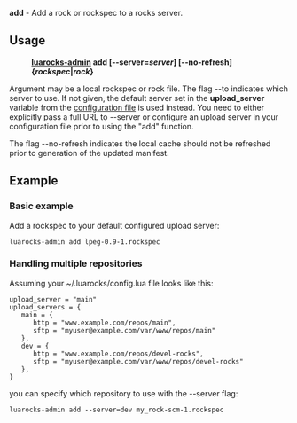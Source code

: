'''add''' - Add a rock or rockspec to a rocks server.

== Usage ==

:'''[[luarocks-admin.wiki|luarocks-admin]] add <nowiki>[</nowiki>--server=''server''<nowiki>]</nowiki> <nowiki>[</nowiki>--no-refresh<nowiki>]</nowiki> {''rockspec''|''rock''}'''

Argument may be a local rockspec or rock file. The flag --to indicates which server to use. If not given, the default server set in the '''upload_server''' variable from the [[Config_file_format.wiki|configuration file]] is used instead. You need to either explicitly pass a full URL to --server or configure an upload server in your configuration file prior to using the "add" function.

The flag --no-refresh indicates the local cache should not be refreshed prior to generation of the updated manifest.

== Example ==

=== Basic example ===

Add a rockspec to your default configured upload server:

 luarocks-admin add lpeg-0.9-1.rockspec

=== Handling multiple repositories ===

Assuming your ~/.luarocks/config.lua file looks like this:

 upload_server = "main"
 upload_servers = {
    main = {
       http = "www.example.com/repos/main",
       sftp = "myuser@example.com/var/www/repos/main"
    },
    dev = {
       http = "www.example.com/repos/devel-rocks",
       sftp = "myuser@example.com/var/www/repos/devel-rocks"
    },
 }

you can specify which repository to use with the --server flag:

 luarocks-admin add --server=dev my_rock-scm-1.rockspec

